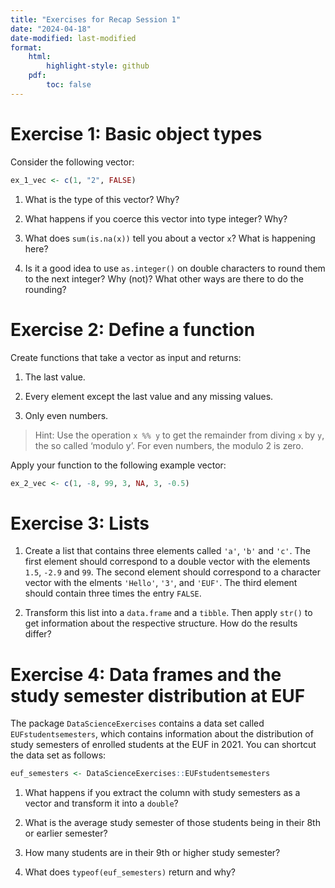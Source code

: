 ```yaml
---
title: "Exercises for Recap Session 1"
date: "2024-04-18"
date-modified: last-modified
format: 
    html: 
        highlight-style: github
    pdf: 
        toc: false
---
```


# Exercise 1: Basic object types

Consider the following vector:

```r
ex_1_vec <- c(1, "2", FALSE)
```

1. What is the type of this vector? Why?

2. What happens if you coerce this vector into type integer? Why?

3. What does `sum(is.na(x))` tell you about a vector `x`? What is happening here?

4. Is it a good idea to use `as.integer()` on double characters to round them to 
the next integer? Why (not)? What other ways are there to do the rounding?

# Exercise 2: Define a function

Create functions that take a vector as input and returns:

1. The last value.

2. Every element except the last value and any missing values.

3. Only even numbers.
    
> Hint: Use the operation `x %% y` to get the remainder from diving `x` by `y`, the so called 'modulo y'. For even numbers, the modulo 2 is zero.

Apply your function to the following example vector:

```r
ex_2_vec <- c(1, -8, 99, 3, NA, 3, -0.5)
```

# Exercise 3: Lists

1. Create a list that contains three elements called `'a'`, `'b'` and `'c'`.
The first element should correspond to a double vector with the elements
`1.5`, `-2.9` and `99`.
The second element should correspond to a character vector with the elments
`'Hello'`, `'3'`, and `'EUF'`.
The third element should contain three times the entry `FALSE`.

2. Transform this list into a `data.frame` and a `tibble`. Then apply `str()` to
get information about the respective structure. How do the results differ?


# Exercise 4: Data frames and the study semester distribution at EUF

The package `DataScienceExercises` contains a data set called `EUFstudentsemesters`,
which contains information about the distribution of study semesters of 
enrolled students at the EUF in 2021. You can shortcut the data set as follows:

```r
euf_semesters <- DataScienceExercises::EUFstudentsemesters
```

1. What happens if you extract the column with study semesters as a vector
and transform it into a `double`? 

2. What is the average study semester of those students being in their 8th or 
earlier semester?

3. How many students are in their 9th or higher study semester?

4. What does `typeof(euf_semesters)` return and why?
